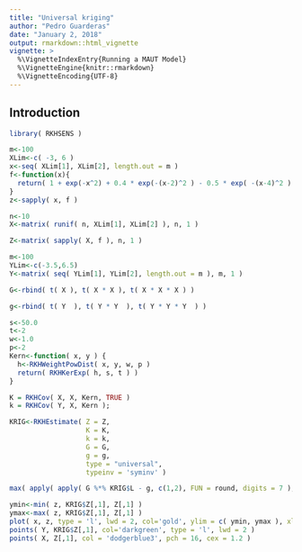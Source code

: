 ```yaml
---
title: "Universal kriging"
author: "Pedro Guarderas"
date: "January 2, 2018"
output: rmarkdown::html_vignette
vignette: >
  %\VignetteIndexEntry{Running a MAUT Model}
  %\VignetteEngine{knitr::rmarkdown}
  %\VignetteEncoding{UTF-8}
---
```


## Introduction
```r
library( RKHSENS )
```

```r
m<-100
XLim<-c( -3, 6 )
x<-seq( XLim[1], XLim[2], length.out = m )
f<-function(x){
  return( 1 + exp(-x^2) + 0.4 * exp(-(x-2)^2 ) - 0.5 * exp( -(x-4)^2 ) ) 
}
z<-sapply( x, f )
```

```r
n<-10
X<-matrix( runif( n, XLim[1], XLim[2] ), n, 1 )

Z<-matrix( sapply( X, f ), n, 1 )

m<-100
YLim<-c(-3.5,6.5)
Y<-matrix( seq( YLim[1], YLim[2], length.out = m ), m, 1 )

G<-rbind( t( X ), t( X * X ), t( X * X * X ) )

g<-rbind( t( Y  ), t( Y * Y  ), t( Y * Y * Y  ) )
```

```r
s<-50.0
t<-2
w<-1.0
p<-2
Kern<-function( x, y ) {
  h<-RKHWeightPowDist( x, y, w, p )
  return( RKHKerExp( h, s, t ) )
}
```

```r
K = RKHCov( X, X, Kern, TRUE )
k = RKHCov( Y, X, Kern );

KRIG<-RKHEstimate( Z = Z, 
                   K = K, 
                   k = k,
                   G = G,
                   g = g,
                   type = "universal", 
                   typeinv = 'syminv' )

max( apply( apply( G %*% KRIG$L - g, c(1,2), FUN = round, digits = 7 ), 2, FUN = max ) )
```

```r
ymin<-min( z, KRIG$Z[,1], Z[,1] )
ymax<-max( z, KRIG$Z[,1], Z[,1] )
plot( x, z, type = 'l', lwd = 2, col='gold', ylim = c( ymin, ymax ), xlim = YLim )
points( Y, KRIG$Z[,1], col='darkgreen', type = 'l', lwd = 2 )
points( X, Z[,1], col = 'dodgerblue3', pch = 16, cex = 1.2 )
```
